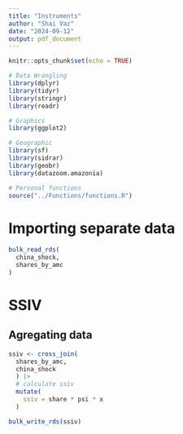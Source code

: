 ```yaml
---
title: "Instruments"
author: "Shai Vaz"
date: "2024-09-12"
output: pdf_document
---
```


```r
knitr::opts_chunk$set(echo = TRUE)
```

```r
# Data Wrangling
library(dplyr)
library(tidyr)
library(stringr)
library(readr)

# Graphics
library(ggplot2)

# Geographic
library(sf)
library(sidrar)
library(geobr)
library(datazoom.amazonia)

# Personal functions
source("../Functions/functions.R")
```

# Importing separate data

```r
bulk_read_rds(
  china_shock,
  shares_by_amc
)
```

# SSIV

## Agregating data

```r
ssiv <- cross_join(
  shares_by_amc,
  china_shock
  ) |>
  # calculate ssiv
  mutate(
    ssiv = share * psi * x
  )
```

```r
bulk_write_rds(ssiv)
```
